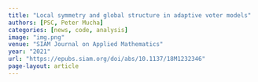 ```yaml
---
title: "Local symmetry and global structure in adaptive voter models"
authors: [PSC, Peter Mucha]
categories: [news, code, analysis]
image: "img.png"
venue: "SIAM Journal on Applied Mathematics"
year: "2021"
url: "https://epubs.siam.org/doi/abs/10.1137/18M1232346"
page-layout: article
---
```

